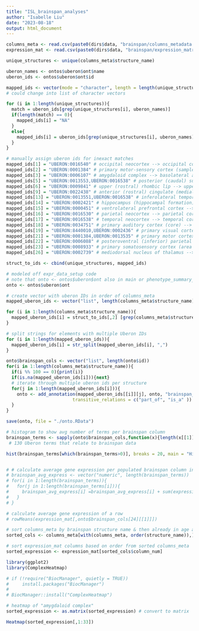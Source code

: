 ```yaml
---
title: "ISL_brainspan_analyses"
author: "Isabelle Liu"
date: "2023-08-18"
output: html_document
---
```


```r
columns_meta <- read.csv(paste0(dirs$data, "brainspan/columns_metadata.csv"))
expression_mat <- read.csv(paste0(dirs$data, "brainspan/expression_matrix.csv"), header = FALSE, row.names = 1)

unique_structures <- unique(columns_meta$structure_name)

uberon_names <- ontos$uberon$ont$name
uberon_ids <- ontos$uberon$ont$id

mapped_ids <- vector(mode = "character", length = length(unique_structures))
# could change into list of character vectors

for (i in 1:length(unique_structures)){
  match = uberon_ids[grep(unique_structures[i], uberon_names)]
  if(length(match) == 0){
    mapped_ids[i] = "NA"
  }
  else{
    mapped_ids[i] = uberon_ids[grep(unique_structures[i], uberon_names)]
  }
}

# manually assign uberon ids for inexact matches
mapped_ids[1] = "UBERON:0016540" # occipital neocortex --> occipital cortex
mapped_ids[2] = "UBERON:0001384" # primary motor-sensory cortex (samples) --> primary motor cortex
mapped_ids[3] = "UBERON:0006107" # amygdaloid complex --> basolateral amygdaloid nuclear complex
mapped_ids[5] = "UBERON:0013553,UBERON:0016538" # posterior (caudal) superior temporal cortex (area 22c) --> Brodmann (1909) area 22, temporal cortex
mapped_ids[6] = "UBERON:0009841" # upper (rostral) rhombic lip --> upper rhombic lip
mapped_ids[9] = "UBERON:0022438" # anterior (rostral) cingulate (medial prefrontal) cortex --> rostral anterior cingulate cortex
mapped_ids[13] = "UBERON:0013551,UBERON:0016538" # inferolateral temporal cortex (area TEv, area 20) --> Brodmann (1909) area 20, temporal cortex
mapped_ids[14] = "UBERON:0002421" # hippocampus (hippocampal formation) --> hippocampal formation
mapped_ids[15] = "UBERON:0000451" # ventrolateral prefrontal cortex --> prefrontal cortex, COULD INCLUDE BRODMANN AREAS BUT NOT DIRECTLY LINKED
mapped_ids[16] = "UBERON:0016530" # parietal neocortex --> parietal cortex
mapped_ids[17] = "UBERON:0016538" # temporal neocortex --> temporal cortex
mapped_ids[18] = "UBERON:0034751" # primary auditory cortex (core) --> primary auditory cortex
mapped_ids[19] = "UBERON:8440010,UBERON:0002436" # primary visual cortex (striate cortex, area V1/17) --> Brodmann (1909) area 17, primary visual cortex
mapped_ids[21] = "UBERON:0001384,UBERON:0013535" # primary motor cortex (area M1, area 4) --> primary motor cortex, Brodmann (1909) area 4
mapped_ids[22] = "UBERON:0006088" # posteroventral (inferior) parietal cortex --> inferior parietal cortex
mapped_ids[23] = "UBERON:0008933" # primary somatosensory cortex (area S1, areas 3,1,2) --> primary somatosensory cortex
mapped_ids[26] = "UBERON:0002739" # mediodorsal nucleus of thalamus --> medial dorsal nucleus of thalamus

struct_to_ids <- cbind(unique_structures, mapped_ids)

```

```r

# modeled off expr_data_setup code
# note that onto <- ontos$uberon$ont also in main or phenotype_summary_analyses
onto <- ontos$uberon$ont

# create vector with uberon IDs in order of columns_meta
mapped_uberon_ids <- vector("list", length(columns_meta$structure_name))

for (i in 1:length(columns_meta$structure_name)){
  mapped_uberon_ids[i] = struct_to_ids[,2] [grep(columns_meta$structure_name[i],struct_to_ids[,1], fixed = TRUE)]
}

# split strings for elements with multiple Uberon IDs
for (i in 1:length(mapped_uberon_ids)){
  mapped_uberon_ids[i] = str_split(mapped_uberon_ids[i], ",")
}

onto$brainspan_cols <- vector("list", length(onto$id))
for(i in 1:length(columns_meta$structure_name)){
  if(i %% 100 == 0){print(i)}
  if(is.na(mapped_uberon_ids[i])){next}
  # iterate through multiple uberon ids per structure
  for(j in 1:length(mapped_uberon_ids[i])){
    onto <- add_annotation(mapped_uberon_ids[[i]][j], onto, "brainspan_cols", i,
                         transitive_relations = c("part_of", "is_a" ))
  }
}

save(onto, file = "./onto.RData")

```

```r
# histogram to show avg number of terms per brainspan column
brainspan_terms <- sapply(onto$brainspan_cols,function(x){length(x[[1]])}) # need to fix to get length of list
 # 130 Uberon terms that relate to brainspan data

hist(brainspan_terms[which(brainspan_terms>0)], breaks = 20, main = "Histogram of number of brainspan terms populated")


# # calculate average gene expression per populated brainspan column in ontology
# brainspan_avg_express <- vector("numeric", length(brainspan_terms))
# for(i in 1:length(brainspan_terms)){
#   for(j in 1:length(brainspan_terms[i])){
#     brainspan_avg_express[i] =brainspan_avg_express[i] + sum(expression_mat[j])
#   }
# }

# calculate average gene expression of a row
# rowMeans(expression_mat[,onto$brainspan_cols[24][[1]]])
```

```r
# sort columns_meta by brainspan structure name & then already in age ascending order
sorted_cols <- columns_meta[with(columns_meta, order(structure_name)),]

# sort expression_mat columns based on order from sorted columns_meta
sorted_expression <- expression_mat[sorted_cols$column_num]
```

```r
library(ggplot2)
library(ComplexHeatmap)

# if (!require("BiocManager", quietly = TRUE))
#     install.packages("BiocManager")
# 
# BiocManager::install("ComplexHeatmap")

# heatmap of "amygdaloid complex"
sorted_expression <- as.matrix(sorted_expression) # convert to matrix

Heatmap(sorted_expression[,1:33])
```

